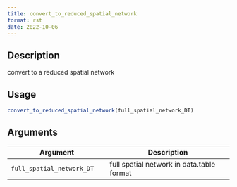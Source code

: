 ```yaml
--- 
title: convert_to_reduced_spatial_network 
format: rst 
date: 2022-10-06 
--- 
```


## Description

convert to a reduced spatial network


## Usage

```r
convert_to_reduced_spatial_network(full_spatial_network_DT)
```


## Arguments

Argument      |Description
------------- |----------------
`full_spatial_network_DT`     |     full spatial network in data.table format


